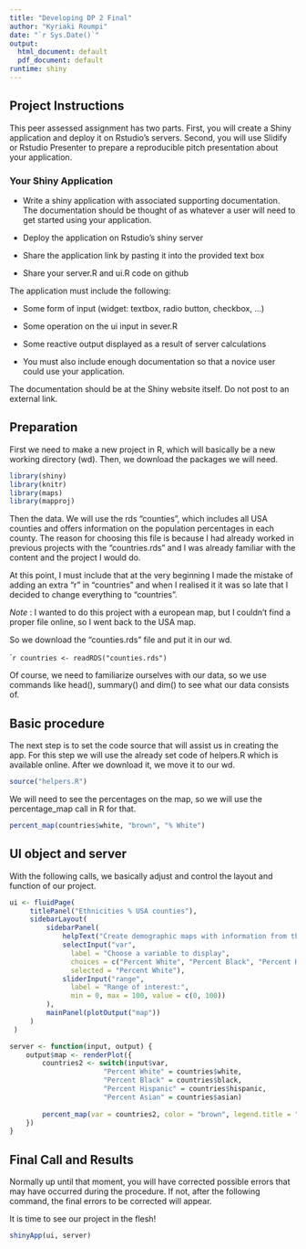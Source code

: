 ---
title: "Developing DP 2 Final"
author: "Kyriaki Roumpi"
date: "`r Sys.Date()`"
output:
  html_document: default
  pdf_document: default
runtime: shiny
---

## Project Instructions

This peer assessed assignment has two parts. First, you will create a Shiny application and deploy it on Rstudio's servers. Second, you will use Slidify or Rstudio Presenter to prepare a reproducible pitch presentation about your application.

### Your Shiny Application

- Write a shiny application with associated supporting documentation. The documentation should be thought of as whatever a user will need to get started using your application.

- Deploy the application on Rstudio's shiny server

- Share the application link by pasting it into the provided text box

- Share your server.R and ui.R code on github

The application must include the following:

- Some form of input (widget: textbox, radio button, checkbox, ...)

- Some operation on the ui input in sever.R

- Some reactive output displayed as a result of server calculations

- You must also include enough documentation so that a novice user could use your application.

The documentation should be at the Shiny website itself. Do not post to an external link.

## Preparation 

First we need to make a new project in R, which will basically be a new working directory (wd). Then, we download the packages we will need.

```{r}
library(shiny)
library(knitr)
library(maps)
library(mapproj)
```

Then the data. We will use the rds "counties", which includes all USA counties and offers information on the population percentages in each county. The reason for choosing this file is because I had already worked in previous projects with the "countries.rds" and I was already familiar with the content and the project I would do. 

At this point, I must include that at the very beginning I made the mistake of adding an extra "r" in "countries" and when I realised it it was so late that I decided to change everything to "countries". 

*Note* : I wanted to do this project with a european map, but I couldn't find a proper file online, so I went back to the USA map. 

So we download the "counties.rds" file and put it in our wd. 

````{r}
countries <- readRDS("counties.rds")
```

Of course, we need to familiarize ourselves with our data, so we use commands like head(), summary() and dim() to see what our data consists of. 

## Basic procedure

The next step is to set the code source that will assist us in creating the app. For this step we will use the already set code of helpers.R which is available online. After we download it, we move it to our wd. 

```{r}
source("helpers.R")
```

We will need to see the percentages on the map, so we will use the percentage_map call in R for that. 

```{r}
percent_map(countries$white, "brown", "% White")
```

## UI object and server

With the following calls, we basically adjust and control the layout and function of our project.

```{r}
ui <- fluidPage(
     titlePanel("Ethnicities % USA counties"),
     sidebarLayout(
         sidebarPanel(
             helpText("Create demographic maps with information from the 2010 US Census."),
             selectInput("var", 
               label = "Choose a variable to display",
               choices = c("Percent White", "Percent Black", "Percent Hispanic", "Percent Asian"),
               selected = "Percent White"),
             sliderInput("range", 
               label = "Range of interest:",
               min = 0, max = 100, value = c(0, 100))
         ),
         mainPanel(plotOutput("map"))
     )
 )
```

```{r}
server <- function(input, output) {
    output$map <- renderPlot({
        countries2 <- switch(input$var, 
                       "Percent White" = countries$white,
                       "Percent Black" = countries$black,
                       "Percent Hispanic" = countries$hispanic,
                       "Percent Asian" = countries$asian)
        
        percent_map(var = countries2, color = "brown", legend.title = "Ethnicity % of USA counties", max = 100, min = 1)
    })
}
``` 

## Final Call and Results

Normally up until that moment, you will have corrected possible errors that may have occurred during the procedure. If not, after the following command, the final errors to be corrected will appear. 

It is time to see our project in the flesh!

```{r}
shinyApp(ui, server)
```

